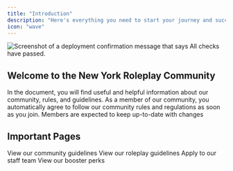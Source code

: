 ```yaml
---
title: "Introduction"
description: "Here's everything you need to start your journey and succeed"
icon: "wave"
---
```


<Frame>
  <img
    src="https://png.pngtree.com/thumb_back/fh260/background/20210115/pngtree-bright-and-simple-light-blue-banner-background-image_519888.jpg"
    alt="Screenshot of a deployment confirmation message that says All checks have passed."
    style={{ borderRadius:"0.5rem" }}
    title=""
  />
</Frame>

<h2>
Welcome to the <span className="glow-text">
New York Roleplay Community</span>
</h2>

In the document, you will find useful and helpful information about our community, rules, and guidelines. As a member of our community, you automatically agree to follow our community rules and regulations as soon as you join. Members are expected to keep up-to-date with changes

## Important Pages

<Columns cols={2}>
  <Card title="Server Rules" icon="ruler" href="/essentials/serverrules">
    View our community guidelines
  </Card>
  <Card title="Roleplay Rules" icon="gamepad-modern" href="/essentials/roleplayrules">
    View our roleplay guidelines
  </Card>
</Columns>

<Columns cols={2}>
  <Card title="Staff Hub" icon="id-badge" href="/essentials/staff">
    Apply to our staff team
  </Card>
  <Card title="Booster Perks" icon="rocket-launch" href="/essentials/perks">
    View our booster perks
  </Card>
</Columns>